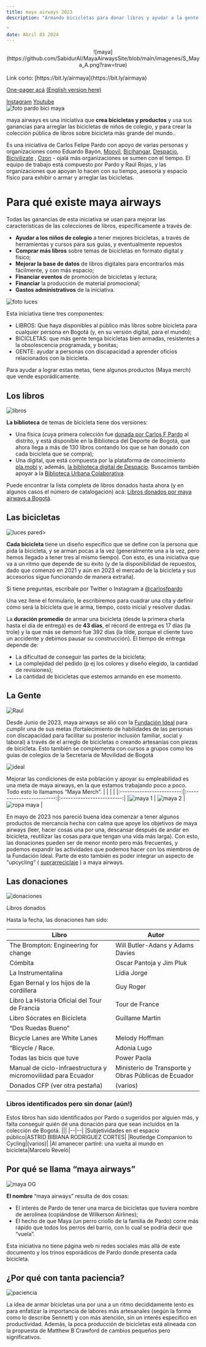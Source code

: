 ```yaml
---
title: maya airways 2023
description: "Armando bicicletas para donar libros y ayudar a la gente

"
date: Abril 03 2024
---
```

<div align="center">
![maya](https://github.com/SabidurAI/MayaAirwaysSite/blob/main/imagenes/S_Maya_A.png?raw=true) 
</div>
<br />
Link corto: [https://bit.ly/airmaya](https://bit.ly/airmaya)

[One-pager acá](https://docs.google.com/document/d/1Li1z238mQcPfKxUupICu4kIJ7W1W_h4TzlGs0NCGJVY/edit#) 
[(English version here)](https://docs.google.com/document/d/1ITUZwD1hASYBO-TOrwtaUYVR_t7fjb4wlYwKbfAd_8o/edit#)

[Instagram](https://instagram.com/maya_airways) 
[Youtube](https://www.youtube.com/@maya_airways)
<br />
![foto pardo bici maya](https://github.com/SabidurAI/MayaAirwaysSite/blob/main/imagenes/foto%20pardo%20bici%20maya.jpg?raw=true)

maya airways es una iniciativa que <b>crea bicicletas y productos</b> y usa sus ganancias para arreglar las bicicletas de niños de colegio, y para crear la colección pública de libros sobre bicicleta más grande del mundo..

Es una iniciativa de Carlos Felipe Pardo con apoyo de varias personas y organizaciones como Eduardo Bayón,  [Moovil](https://www.instagram.com/moovil_co/?hl=en), [Bicihangar](https://www.instagram.com/bicihangar/), [Despacio](https://www.despacio.org), [Bicivilizate](https://www.bicivilizate.com) , [Ozon](https://ozon.mobi) - ojalá más organizaciones se sumen con el tiempo. El equipo de trabajo está compuesto por Pardo y Raúl Rojas, y las organizaciones que apoyan lo hacen con su tiempo, asesoría y espacio físico para exhibir o armar y arreglar las bicicletas.

<h1>Para qué existe maya airways</h1>

Todas las ganancias de esta iniciativa se usan para mejorar las características de las colecciones de libros, específicamente a través de:
- <b>Ayudar a los niños de colegio</b> a tener mejores bicicletas, a través de herramientas y cursos para sus guías, y eventualmente repuestos
- <b>Comprar más libros</b> sobre temas de bicicletas en formato digital y físico;
- <b>Mejorar la base de datos</b> de libros digitales para encontrarlos más fácilmente, y con más espacio;
- <b>Financiar eventos</b> de promoción de bicicletas y lectura;
- <b>Financiar</b> la producción de material promocional;
- <b>Gastos administrativos</b> de la iniciativa.

![foto luces](https://github.com/SabidurAI/MayaAirwaysSite/blob/main/imagenes/foto%20luces.jpg?raw=true)

Esta iniciativa tiene tres componentes:
- LIBROS: Que haya disponibles al público más libros sobre bicicleta para cualquier persona en Bogotá (y, en su versión digital, para el mundo);
- BICICLETAS: que más gente tenga bicicletas bien armadas, resistentes a la obsolescencia programada, y bonitas;
- GENTE: ayudar a personas con discapacidad a aprender oficios relacionados con la bicicleta.

Para ayudar a lograr estas metas, tiene algunos productos (Maya merch) que vende esporádicamente.

<h2>Los libros</h2>

![libros](https://github.com/SabidurAI/MayaAirwaysSite/blob/main/imagenes/libros.jpg?raw=true)

<b>La biblioteca</b> de temas de bicicleta tiene dos versiones: 
- Una física (cuya primera colección fue [donada por Carlos F Pardo](https://twitter.com/carlosfpardo/status/1542676429149700096?s=20&t=50Y87-cPsi1NBmfJkcAxRw) al distrito, y está disponible en la Biblioteca del Deporte de Bogotá, que ahora llega a más de 130 libros contando los que se han donado con cada bicicleta que se compra);
- Una digital, que está compuesta por la plataforma de conocimiento [pla.mobi](https://www.pla.mobi/) y, además, [la biblioteca digital de Despacio](https://www.despacio.org/bicis/). Buscamos también apoyar a la [Biblioteca Urbana Colaborativa](https://buc.sistemaurbano.org).

Puede encontrar la lista completa de libros donados hasta ahora (y en algunos casos el número de catalogación) acá: [Libros donados por maya airways a Bogotá](https://docs.google.com/document/d/1ohsh9qbMovX4JVrikMFPj1Nh6DRSSskDi0cww7gR1mU/edit). 

<h2>Las bicicletas</h2>

![luces pared](https://github.com/SabidurAI/MayaAirwaysSite/blob/main/imagenes/luces%20pared.jpg?raw=true)>

<b>Cada bicicleta</b> tiene un diseño específico que se define con la persona que pida la bicicleta, y se arman pocas a la vez (generalmente una a la vez, pero hemos llegado a tener tres al mismo tiempo). Con esto, es una iniciativa que va a un ritmo que depende de su éxito (y de la disponibilidad de repuestos, dado que comenzó en 2021 y aún en 2023 el mercado de la bicicleta y sus accesorios sigue funcionando de manera extraña).

Si tiene preguntas, escríbale por Twitter o Instagram a [@carlosfpardo](https://twitter.com/carlosfpardo) 

Una vez llene el formulario, le escribiremos para cuadrar una cita y definir cómo será la bicicleta que le arma, tiempo, costo inicial y resolver dudas.
 
La <b>duración promedio</b> de armar una bicicleta (desde la primera charla hasta el día de entrega) es de <b>43 días</b>, el récord de entrega es 17 días (la trole) y la que más se demoró fue 392 días (la tilde, porque el cliente tuvo un accidente y debimos pausar su construcción). El tiempo de entrega depende de:
- La dificultad de conseguir las partes de la bicicleta;
- La complejidad del pedido (p ej los colores y diseño elegido, la cantidad de revisiones);
- La cantidad de bicicletas que estemos armando en ese momento.

<h2>La Gente</h2>

![Raul](https://github.com/SabidurAI/MayaAirwaysSite/blob/main/imagenes/Raul.jpg?raw=true)

Desde Junio de 2023, maya airways se alió con la [Fundación Ideal](http://www.idealfundacion.org) para cumplir una de sus metas (fortalecimiento de habilidades de las personas con discapacidad para facilitar su posterior inclusión familiar, social y laboral) a través de el arreglo de bicicletas o creando artesanías con piezas de bicicleta. Esto también se complementa con cursos a grupos como los guías de colegios de la Secretaría de Movilidad de Bogotá

![ideal](https://github.com/SabidurAI/MayaAirwaysSite/blob/main/imagenes/ideal.jpg?raw=true)

Mejorar las condiciones de esta población y apoyar su empleabilidad es una meta de maya airways, en la que estamos trabajando poco a poco. Todo esto lo llamamos “Maya Merch”.
| | | |
|:-------------------------:|:-------------------------:|:-------------------------:|
|![maya 1](https://github.com/SabidurAI/MayaAirwaysSite/blob/main/imagenes/maya%201.png?raw=true) | ![maya 2](https://github.com/SabidurAI/MayaAirwaysSite/blob/main/imagenes/maya%202.jpg?raw=true) | ![ropa maya](https://github.com/SabidurAI/MayaAirwaysSite/blob/main/imagenes/ropa%20maya.jpg?raw=true) |

En mayo de 2023 nos pareció buena idea comenzar a tener algunos productos de mercancía hecha con calma que apoye los objetivos de maya airways (leer, hacer cosas una por una, descansar después de andar en bicicleta, reutilizar las cosas para que tengan una vida más larga). Con esto, las donaciones pueden ser de menor monto pero más frecuentes, y podemos expandir las actividades que podemos hacer con los miembros de la Fundación Ideal. Parte de esto también es poder integrar un aspecto de “upcycling” ( [suprarreciclaje](https://es.wikipedia.org/wiki/Suprarreciclaje) ) a maya airways.

<h2>Las donaciones</h2>

![donaciones](https://github.com/SabidurAI/MayaAirwaysSite/blob/main/imagenes/donaciones.jpg?raw=true)

Libros donados

Hasta la fecha, las donaciones han sido:


| Libro                                            | Autor                                              |
|--------------------------------------------------|----------------------------------------------------|
| The Brompton: Engineering for change            | Will Butler-Adans y Adams Davies                   |
| Cómbita                                          | Oscar Pantoja y Jim Pluk                           |
| La Instrumentalina                               | Lídia Jorge                                        |
| Egan Bernal y los hijos de la cordillera        | Guy Roger                                          |
| Libro La Historia Oficial del Tour de Francia    | Tour de France                                     |
| Libro Sócrates en Bicicleta                     | Guillame Martin                                    |
| “Dos Ruedas Bueno”                               |                                                    |
| Bicycle Lanes are White Lanes                   | Melody Hoffman                                     |
| “Bicycle / Race.                                 | Adonia Lugo                                        |
| Todas las bicis que tuve                        | Power Paola                                        |
| Manual de ciclo-infraestructura y micromovilidad para Ecuador | Ministerio de Transporte y Obras Públicas de Ecuador |
| Donados CFP (ver otra pestaña)                  | (varios)                                           |

<h3>Libros identificados pero sin donar (aún!)</h3>

Estos libros han sido identificados por Pardo o sugeridos por alguien más, y falta conseguir quién dé una donación para que sean incluidos en la colección de Bogotá.
|||
|--|--|
|Subjetividades en el espacio público|ASTRID BIBIANA RODRIGUEZ CORTES|
|Routledge Companion to Cycling|(varios)|
|Al amanecer partiré: una vuelta al mundo en bicicleta|Marcelo Reveló|



<h2>Por qué se llama “maya airways” </h2>

![maya OG](https://github.com/SabidurAI/MayaAirwaysSite/blob/main/imagenes/maya%20OG.jpg?raw=true)

<b>El nombre</b> “maya airways” resulta de dos cosas:
- El interés de Pardo de tener una marca de bicicletas que tuviera nombre de aerolínea (copiándose de Wilkerson Airlines);
- El hecho de que Maya (un perro criollo de la familia de Pardo) corre más rápido que todos los perros del barrio, con lo cual se podría decir que “vuela”.

Esta iniciativa no tiene página web ni redes sociales más allá de este documento y los trinos esporádicos de Pardo donde presenta cada bicicleta.

<h2>¿Por qué con tanta paciencia?</h2>

![paciencia](https://github.com/SabidurAI/MayaAirwaysSite/blob/main/imagenes/maya_despacio.jpg?raw=true)

La idea de armar bicicletas una por una a un ritmo decididamente lento es para enfatizar la importancia de labores más artesanales (según la forma como lo describe Sennett) y con más atención, sin un interés específico en productividad. Además, la poca producción de bicicletas está alineada con la propuesta de Matthew B Crawford de cambios pequeños pero significativos.